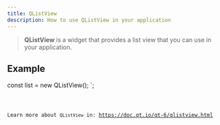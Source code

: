 ```yaml
---
title: QListView
description: How to use QListView in your application
---
```



> **QListView** is a widget that provides a list view that you can use in your application.

## Example


const list = new QListView();
`;

<Code code={qListViewExample} title='example_listView.ts' lang='ts' />

Learn more about `QListView` in: https://doc.qt.io/qt-6/qlistview.html